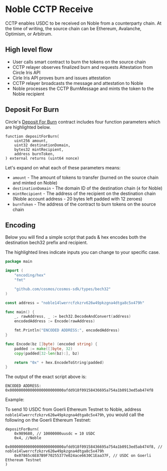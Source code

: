 # Noble CCTP Receive

CCTP enables USDC to be received on Noble from a counterparty chain. At the time of writing, the source chain can be Ethereum, Avalanche, Optimism, or Arbitrum.

## High level flow

- User calls smart contract to burn the tokens on the source chain
- CCTP relayer observes finalized burn and requests Attestation from Circle Iris API
- Cirle Iris API proves burn and issues attestation
- CCTP relayer broadcasts the message and attestation to Noble
- Noble processes the CCTP BurnMessage and mints the token to the Noble recipient

## Deposit For Burn

Circle's [Deposit For Burn][Original Deposit For Burn] contract includes four function parameters which are highlighted below.

```solidity
function depositForBurn(
    uint256 amount,
	uint32 destinationDomain,
    bytes32 mintRecipient,
    address burnToken,
) external returns (uint64 nonce)
```

Let's expand on what each of these parameters means:

- `amount` - The amount of tokens to transfer (burned on the source chain and minted on Noble)
- `destinationDomain` - The domain ID of the destination chain (`4` for Noble)
- `mintRecipient` - The address of the recipient on the destination chain (Noble account address - 20 bytes left padded with 12 zeroes)
- `burnToken` - The address of the contract to burn tokens on the source chain


## Encoding

Below you will find a simple script that pads & hex encodes both the destination bech32 prefix and recipient.

The highlighted lines indicate inputs you can change to your specific case.

```go
package main

import (
	"encoding/hex"
	"fmt"

	"github.com/cosmos/cosmos-sdk/types/bech32"
)

const address = "noble14lwerrcfzkzrv626w49pkzgna4dtga8c5x479h"

func main() {
	_, rawAddress, _ := bech32.DecodeAndConvert(address)
	encodedAddress := Encode(rawAddress)

	fmt.Println("ENCODED ADDRESS:", encodedAddress)
}

func Encode(bz []byte) (encoded string) {
	padded := make([]byte, 32)
	copy(padded[32-len(bz):], bz)

	return "0x" + hex.EncodeToString(padded)
}
```

The output of the exact script above is:

```
ENCODED ADDRESS: 0x000000000000000000000000afdd918f09158436695a754a1b0913ed5ab474f8
```


Example:

To send 10 USDC from Goerli Ethereum Testnet to Noble, address `noble14lwerrcfzkzrv626w49pkzgna4dtga8c5x479h`, you would call the following on the Goerli Ethereum Testnet:

```solidity
depositForBurn(
	0x989680, // 10000000uusdc = 10 USDC
	0x4, //Noble
	0x000000000000000000000000afdd918f09158436695a754a1b0913ed5ab474f8, // noble14lwerrcfzkzrv626w49pkzgna4dtga8c5x479h
	0x07865c6E87B9F70255377e024ace6630C1Eaa37F, // USDC on Goerli Ethereum Testnet
)
```

[Original Deposit For Burn]: https://github.com/circlefin/evm-cctp-contracts/blob/1ddc5057e2a686194d481d04239387cf095ec760/src/TokenMessenger.sol#L169-L174
